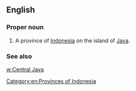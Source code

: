 ==English==

===Proper noun===
{{en-proper noun}}

# A province of [[Indonesia]] on the island of [[Java]].

===See also===
[[w:Central Java]]
[[Category:en:Provinces of Indonesia]]